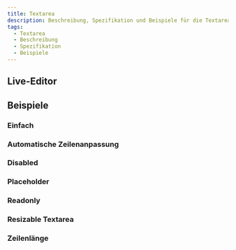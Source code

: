 ```yaml
---
title: Textarea
description: Beschreibung, Spezifikation und Beispiele für die Textarea-Komponente.
tags:
  - Textarea
  - Beschreibung
  - Spezifikation
  - Beispiele
---
```



<Readme />

## Live-Editor

<LiveEditorCompact component="textarea" />

## Beispiele

### Einfach

<Configurator component="textarea" sample="basic" />

### Automatische Zeilenanpassung

<Configurator component="textarea" sample="adjust-height" />

### Disabled

<Configurator component="textarea" sample="disabled" />

### Placeholder

<Configurator component="textarea" sample="placeholder" />

### Readonly

<Configurator component="textarea" sample="readonly" />

### Resizable Textarea

<Configurator component="textarea" sample="resize" />

### Zeilenlänge

<Configurator component="textarea" sample="rows" />

